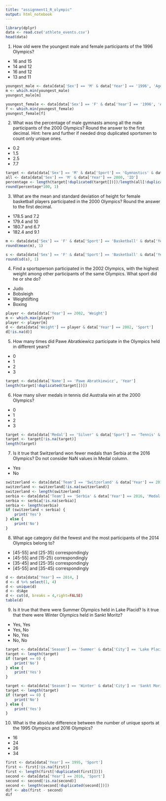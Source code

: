 ```yaml
---
title: "assignment1_R_olympic"
output: html_notebook
---
```

```r
library(dplyr)
data <- read.csv('athlete_events.csv')
head(data)
```

1. How old were the youngest male and female participants of the 1996 Olympics?
- 16 and 15
- 14 and 12
- 16 and 12
- 13 and 11
```r
youngest_male <- data[data['Sex'] == 'M' & data['Year'] == '1996', 'Age']
m <- which.min(youngest_male)
youngest_male[m]
```
```r
youngest_female <- data[data['Sex'] == 'F' & data['Year'] == '1996', 'Age']
f <- which.min(youngest_female)
youngest_female[f]
```

2. What was the percentage of male gymnasts among all the male participants of the 2000 Olympics? Round the answer to the first decimal.
Hint: here and further if needed drop duplicated sportsmen to count only unique ones.
- 0.2
- 1.5
- 2.5
- 7.7
```r
target <- data[data['Sex'] == 'M' & data['Sport'] == 'Gymnastics' & data['Year'] == 2000, 'ID']
all <- data[data['Sex'] == 'M' & data['Year'] == 2000, 'ID']
percentage <- length(target[!duplicated(target[])])/length(all[!duplicated(all[])])
round(percentage*100, 1)
```

3. What are the mean and standard deviation of height for female basketball players participated in the 2000 Olympics? Round the answer to the first decimal.
- 178.5 and 7.2
- 179.4 and 10
- 180.7 and 6.7
- 182.4 and 9.1
```r
m <- data[data['Sex'] == 'F' & data['Sport'] == 'Basketball' & data['Year'] == 2000, 'Height']
round(mean(m), 1)
```
```r
s <- data[data['Sex'] == 'F' & data['Sport'] == 'Basketball' & data['Year'] == 2000, 'Height']
round(sd(s), 1)
```

4. Find a sportsperson participated in the 2002 Olympics, with the highest weight among other participants of the same Olympics. What sport did he or she do?
- Judo
- Bobsleigh
- Weightlifting
- Boxing
```r
player <- data[data['Year'] == 2002, 'Weight']
m <- which.max(player)
player <- player[m]
d <- data[data['Weight'] == player & data['Year'] == 2002, 'Sport']
d[!is.na(d)]
```

5. How many times did Pawe Abratkiewicz participate in the Olympics held in different years?
- 0
- 1
- 2
- 3
```r
target <- data[data['Name'] == 'Pawe Abratkiewicz', 'Year']
length(target[!duplicated(target[])])
```

6. How many silver medals in tennis did Australia win at the 2000 Olympics?
- 0
- 1
- 2
- 3
```r
target <- data[data['Medal'] == 'Silver' & data['Sport'] == 'Tennis' & data['Team'] == 'Australia' & data['Year'] == 2000, 'ID']
target <- target[!is.na(target)]
length(target)
```

7. Is it true that Switzerland won fewer medals than Serbia at the 2016 Olympics? Do not consider NaN values in Medal column.
- Yes
- No
```r
switzerland <- data[data['Team'] == 'Switzerland' & data['Year'] == 2016, 'Medal']
switzerland <- switzerland[!is.na(switzerland)]
switzerland <- length(switzerland)
serbia <- data[data['Team'] == 'Serbia' & data['Year'] == 2016, 'Medal']
serbia <- serbia[!is.na(serbia)]
serbia <- length(serbia)
if (switzerland < serbia) {
    print('Yes')
} else {
    print('No')
}
```

8. What age category did the fewest and the most participants of the 2014 Olympics belong to?
- [45-55] and [25-35) correspondingly
- [45-55] and [15-25) correspondingly
- [35-45] and [25-35) correspondingly
- [45-55] and [35-45) correspondingly
```r
d <- data[data['Year'] == 2014, ]
d <- d %>% select(1, 4)
d <- unique(d)
d <- d$Age
d <- cut(d, breaks = 4,right=FALSE)
table(d)
```

9. Is it true that there were Summer Olympics held in Lake Placid? Is it true that there were Winter Olympics held in Sankt Moritz?
- Yes, Yes
- Yes, No
- No, Yes
- No, No
```r
target <- data[data['Season'] == 'Summer' & data['City'] == 'Lake Placid', 'ID']
target <- length(target)
if (target == 0) {
    print('No')
} else {
    print('Yes')
}
```
```r
target <- data[data['Season'] == 'Winter' & data['City'] == 'Sankt Moritz', 'ID']
target <- length(target)
if (target == 0) {
    print('No')
} else {
    print('Yes')
}
```

10. What is the absolute difference between the number of unique sports at the 1995 Olympics and 2016 Olympics?
- 16
- 24
- 26
- 34
```r
first <- data[data['Year'] == 1995, 'Sport']
first <- first[!is.na(first)]
first <- length(first[!duplicated(first[])])
second <- data[data['Year'] == 2016, 'Sport']
second <- second[!is.na(second)]
second <- length(second[!duplicated(second[])])
dif <- abs(first - second)
dif
```
